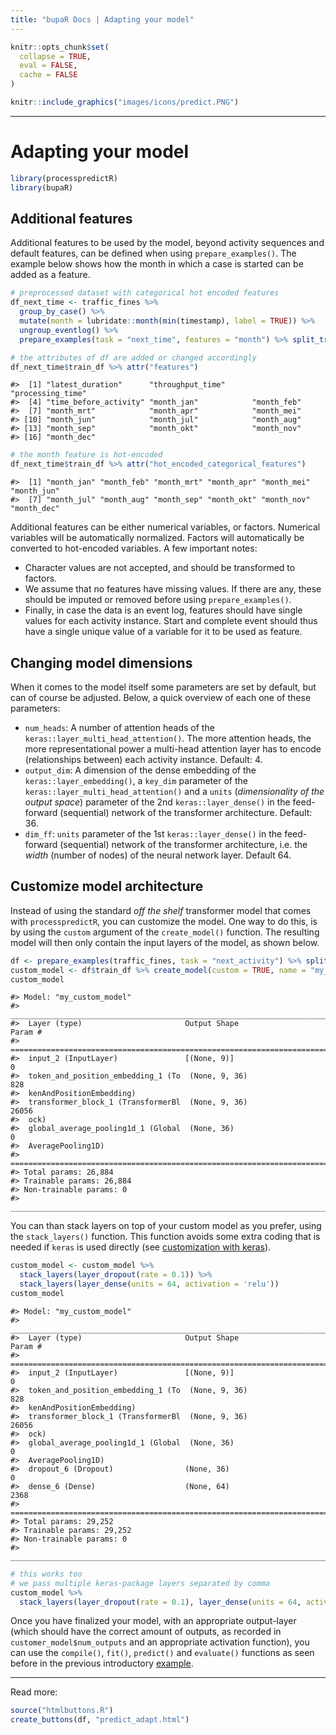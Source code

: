 ```yaml
---
title: "bupaR Docs | Adapting your model"
---
```


```r
knitr::opts_chunk$set(
  collapse = TRUE,
  eval = FALSE,
  cache = FALSE
)
```

```r
knitr::include_graphics("images/icons/predict.PNG")
```

***

# Adapting your model

```r
library(processpredictR)
library(bupaR)
```

## Additional features

Additional features to be used by the model, beyond activity sequences and default features, can be defined when using `prepare_examples()`. The example below shows how the month in which a case is started can be added as a feature. 

```r
# preprocessed dataset with categorical hot encoded features
df_next_time <- traffic_fines %>% 
  group_by_case() %>%
  mutate(month = lubridate::month(min(timestamp), label = TRUE)) %>%
  ungroup_eventlog() %>%
  prepare_examples(task = "next_time", features = "month") %>% split_train_test()
```

```r
# the attributes of df are added or changed accordingly
df_next_time$train_df %>% attr("features")
```

```
#>  [1] "latest_duration"      "throughput_time"      "processing_time"     
#>  [4] "time_before_activity" "month_jan"            "month_feb"           
#>  [7] "month_mrt"            "month_apr"            "month_mei"           
#> [10] "month_jun"            "month_jul"            "month_aug"           
#> [13] "month_sep"            "month_okt"            "month_nov"           
#> [16] "month_dec"
```

```r
# the month feature is hot-encoded
df_next_time$train_df %>% attr("hot_encoded_categorical_features")
```

```
#>  [1] "month_jan" "month_feb" "month_mrt" "month_apr" "month_mei" "month_jun"
#>  [7] "month_jul" "month_aug" "month_sep" "month_okt" "month_nov" "month_dec"
```

Additional features can be either numerical variables, or factors. Numerical variables will be automatically normalized. Factors will automatically be converted to hot-encoded variables. A few important notes: 

* Character values are not accepted, and should be transformed to factors. 
* We assume that no features have missing values. If there are any, these should be imputed or removed before using `prepare_examples()`. 
* Finally, in case the data is an event log, features should have single values for each activity instance. Start and complete event should thus have a single unique value of a variable for it to be used as feature. 

## Changing model dimensions 

When it comes to the model itself some parameters are set by default, but can of course be adjusted. Below, a quick overview of each one of these parameters:

* `num_heads`: A number of attention heads of the `keras::layer_multi_head_attention()`. The more attention heads, the more representational power a multi-head attention layer has to encode (relationships between) each activity instance. Default: 4.
* `output_dim`: A dimension of the dense embedding of the `keras::layer_embedding()`, a `key_dim` parameter of the `keras::layer_multi_head_attention()` and a `units` (_dimensionality of the output space_) parameter of the 2nd `keras::layer_dense()` in the feed-forward (sequential) network of the transformer architecture. Default: 36.
* `dim_ff`: `units` parameter of the 1st `keras::layer_dense()` in the feed-forward (sequential) network of the transformer architecture, i.e. the _width_ (number of nodes) of the neural network layer. Default 64.

## Customize model architecture

Instead of using the standard _off the shelf_ transformer model that comes with `processpredictR`, you can customize the model. One way to do this, is by using the `custom` argument of the `create_model()` function. The resulting model will then only contain the input layers of the model, as shown below. 

```r
df <- prepare_examples(traffic_fines, task = "next_activity") %>% split_train_test()
custom_model <- df$train_df %>% create_model(custom = TRUE, name = "my_custom_model")
custom_model
```


```
#> Model: "my_custom_model"
#> ________________________________________________________________________________
#>  Layer (type)                       Output Shape                    Param #     
#> ================================================================================
#>  input_2 (InputLayer)               [(None, 9)]                     0           
#>  token_and_position_embedding_1 (To  (None, 9, 36)                  828         
#>  kenAndPositionEmbedding)                                                       
#>  transformer_block_1 (TransformerBl  (None, 9, 36)                  26056       
#>  ock)                                                                           
#>  global_average_pooling1d_1 (Global  (None, 36)                     0           
#>  AveragePooling1D)                                                              
#> ================================================================================
#> Total params: 26,884
#> Trainable params: 26,884
#> Non-trainable params: 0
#> ________________________________________________________________________________
```

You can than stack layers on top of your custom model as you prefer, using the `stack_layers()` function. This function avoids some extra coding that is needed if `keras` is used directly (see [customization with keras](predict_keras.html)).

```r
custom_model <- custom_model %>%
  stack_layers(layer_dropout(rate = 0.1)) %>% 
  stack_layers(layer_dense(units = 64, activation = 'relu'))
custom_model
```

```
#> Model: "my_custom_model"
#> ________________________________________________________________________________
#>  Layer (type)                       Output Shape                    Param #     
#> ================================================================================
#>  input_2 (InputLayer)               [(None, 9)]                     0           
#>  token_and_position_embedding_1 (To  (None, 9, 36)                  828         
#>  kenAndPositionEmbedding)                                                       
#>  transformer_block_1 (TransformerBl  (None, 9, 36)                  26056       
#>  ock)                                                                           
#>  global_average_pooling1d_1 (Global  (None, 36)                     0           
#>  AveragePooling1D)                                                              
#>  dropout_6 (Dropout)                (None, 36)                      0           
#>  dense_6 (Dense)                    (None, 64)                      2368        
#> ================================================================================
#> Total params: 29,252
#> Trainable params: 29,252
#> Non-trainable params: 0
#> ________________________________________________________________________________

```

```r
# this works too
# we pass multiple keras-package layers separated by comma
custom_model %>%
  stack_layers(layer_dropout(rate = 0.1), layer_dense(units = 64, activation = 'relu'))
```

Once you have finalized your model, with an appropriate output-layer (which should have the correct amount of outputs, as recorded in `customer_model$num_outputs` and an appropriate activation function), you can use the `compile()`, `fit()`, `predict()` and `evaluate()` functions as seen before in the previous introductory [example](https://bupaverse.github.io/docs/predict_workflow.html). 

***

Read more: 

```r
source("htmlbuttons.R")
create_buttons(df, "predict_adapt.html")
```
